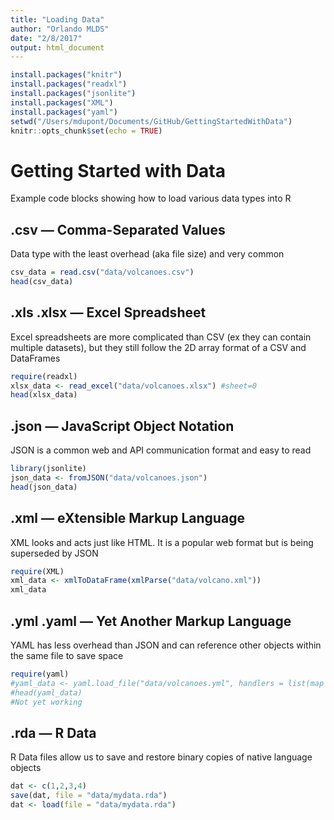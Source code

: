 ```yaml
---
title: "Loading Data"
author: "Orlando MLDS"
date: "2/8/2017"
output: html_document
---
```


```r
install.packages("knitr")
install.packages("readxl")
install.packages("jsonlite")
install.packages("XML")
install.packages("yaml")
setwd("/Users/mdupont/Documents/GitHub/GettingStartedWithData")
knitr::opts_chunk$set(echo = TRUE)
```

# Getting Started with Data

Example code blocks showing how to load various data types into R

## .csv — Comma-Separated Values

Data type with the least overhead (aka file size) and very common

```r
csv_data = read.csv("data/volcanoes.csv")
head(csv_data)
```

## .xls .xlsx — Excel Spreadsheet

Excel spreadsheets are more complicated than CSV (ex they can contain multiple datasets), but they still follow the 2D array format of a CSV and DataFrames

```r
require(readxl)
xlsx_data <- read_excel("data/volcanoes.xlsx") #sheet=0
head(xlsx_data)
```

## .json — JavaScript Object Notation

JSON is a common web and API communication format and easy to read

```r
library(jsonlite)
json_data <- fromJSON("data/volcanoes.json")
head(json_data)
```

## .xml — eXtensible Markup Language

XML looks and acts just like HTML. It is a popular web format but is being superseded by JSON

```r
require(XML)
xml_data <- xmlToDataFrame(xmlParse("data/volcano.xml"))
xml_data
```

## .yml .yaml — Yet Another Markup Language

YAML has less overhead than JSON and can reference other objects within the same file to save space

```r
require(yaml)
#yaml_data <- yaml.load_file("data/volcanoes.yml", handlers = list(map = function(x) { as.data.frame(x) }))
#head(yaml_data)
#Not yet working
```

## .rda — R Data

R Data files allow us to save and restore binary copies of native language objects

```r
dat <- c(1,2,3,4)
save(dat, file = "data/mydata.rda")
dat <- load(file = "data/mydata.rda")
```
